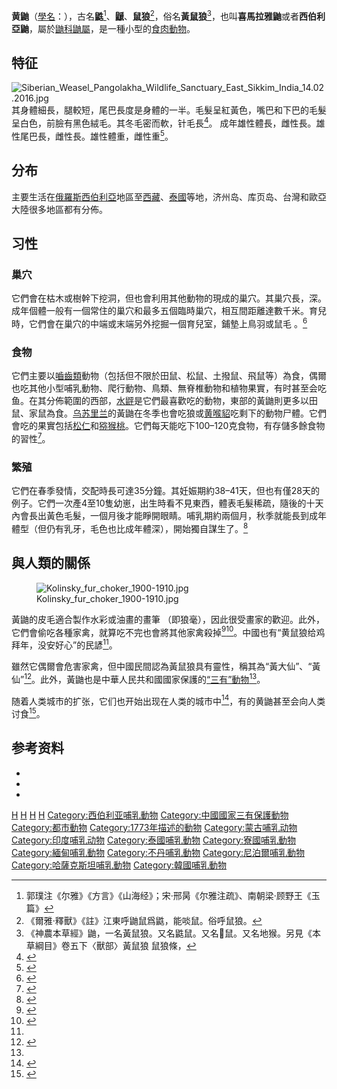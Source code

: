 {{not|黃鼠狼驅逐戰車}}
{{Speciesbox 
| taxon = Mustela sibirica| image = Siberian Weasel Pangolakha Wildlife Sanctuary East Sikkim India 14.05.2016.jpg
| status = LC
| status_system = iucn3.1
| status_ref = <ref name="iucn">{{IUCN2008|assessors=Duckworth,"" J.W. & Abramov, A. |year=2008|id=41659|title=Mustela sibirica|downloaded=2009-01-14}}</ref> 
| binomial_authority = [[Peter_Simon_Pallas|Pallas]], 1773
| range_map = Siberian Weasel area.png
| range_map_caption = 綠 — 原生種, 紅 — 引入種
| range_map_width = 300px
}}
'''黄鼬'''（[[學名|學名]]：{{lang|la|'''''Mustela sibirica'''''}}），古名'''鼪'''<ref>郭璞注《尔雅》《方言》《山海经》；宋·邢昺《尔雅注疏》、南朝梁·顾野王《玉篇》</ref>、'''鼶'''、'''鼠狼'''<ref>《爾雅·釋獸》《註》江東呼鼬鼠爲鼪，能啖鼠。俗呼鼠狼。</ref>，俗名'''黃鼠狼'''<ref>《神農本草經》鼬，一名黃鼠狼。又名鼪鼠。又名𪕸鼠。又名地猴。另見《本草綱目》卷五下〈獸部〉黃鼠狼 鼠狼條，</ref>，也叫'''喜馬拉雅鼬'''或者'''西伯利亞鼬'''，屬於[[鼬科|鼬科]][[鼬屬|鼬屬]]，是一種小型的[[食肉目|食肉動物]]。

==特征==
[[File:Siberian_Weasel_Pangolakha_Wildlife_Sanctuary_East_Sikkim_India_14.02.2016.jpg|thumb]]
其身體細長，腿較短，尾巴長度是身體的一半。毛髮呈紅黃色，嘴巴和下巴的毛髮呈白色，前臉有黑色絨毛。其冬毛密而軟，针毛長{{cvt|3|-|4|cm}}<ref name="s1052">{{Harvnb|Heptner|Sludskii|2002|pp=1052–1054}}</ref>。 成年雄性體長{{convert|28-39|cm|abbr=on}}，雌性長{{convert|25–30.5|cm|abbr=on}}。雄性尾巴長{{convert|15.5|-|21|cm|abbr=on}}，雌性長{{convert|13.3|-|16.4|cm|abbr=on}}。雄性體重{{convert|650|-|820|g|abbr=on}}，雌性重{{convert|360|-|430|g|abbr=on}}<ref>{{Harvnb|Heptner|Sludskii|2002|p=1057}}</ref>。

==分布==
主要生活在[[俄羅斯|俄羅斯]][[西伯利亞|西伯利亞]]地區至[[西藏|西藏]]、[[泰國|泰國]]等地，济州岛、库页岛、台灣和歐亞大陸很多地區都有分佈。

==习性==

===巢穴===
它們會在枯木或樹幹下挖洞，但也會利用其他動物的現成的巢穴。其巢穴長{{convert|0.6|-|4.2|m|abbr=on}}，深{{convert|0.2|-|1.3|m|abbr=on}}。成年個體一般有一個常住的巢穴和最多五個臨時巢穴，相互間距離達數千米。育兒時，它們會在巢穴的中端或末端另外挖掘一個育兒室，鋪墊上鳥羽或鼠毛 。<ref name="s1074">{{Harvnb|Heptner|Sludskii|2002|p=1074}}</ref>

===食物===
它們主要以[[嚙齒類|嚙齒類]]動物（包括但不限於田鼠、松鼠、土撥鼠、飛鼠等）為食，偶爾也吃其他小型哺乳動物、爬行動物、鳥類、無脊椎動物和植物果實，有时甚至会吃鱼。在其分佈範圍的西部，[[水䶄属|水䶄]]是它們最喜歡吃的動物，東部的黃鼬則更多以田鼠、家鼠為食。[[乌苏里兰|乌苏里兰]]的黃鼬在冬季也會吃狼或[[黄喉貂|黄喉貂]]吃剩下的動物尸體。它們會吃的果實包括[[松仁|松仁]]和[[猕猴桃|猕猴桃]]。它們每天能吃下100–120克食物，有存儲多餘食物的習性<ref name="s1071">{{Harvnb|Heptner|Sludskii|2002|pp=1071–1073}}</ref>。

===繁殖===
它們在春季發情，交配時長可達35分鐘。其妊娠期約38–41天，但也有僅28天的例子。它們一次產4至10隻幼崽，出生時看不見東西，體表毛髮稀疏，隨後的十天內會長出黃色毛髮，一個月後才能睜開眼睛。哺乳期約兩個月，秋季就能長到成年體型（但仍有乳牙，毛色也比成年體深），開始獨自謀生了。<ref name="s1076">{{Harvnb|Heptner|Sludskii|2002|p=1076}}</ref>

==與人類的關係==

[[File:Kolinsky_fur_choker_1900-1910.jpg|thumb]]

黃鼬的皮毛適合製作水彩或油畫的畫筆 （即狼毫），因此很受畫家的歡迎。此外，它們會偷吃各種家禽，就算吃不完也會將其他家禽殺掉<ref name="s1078">{{Harvnb|Heptner|Sludskii|2002|p=1078}}</ref><ref name="p364">{{Harvnb|Pocock|1941|p=364}}</ref>。中國也有“黄鼠狼给鸡拜年，没安好心”的民諺<ref name=揚州/>。

雖然它偶爾會危害家禽，但中國民間認為黃鼠狼具有靈性，稱其為“黃大仙”、“黃仙”<ref name=揚州>{{cite web|url=http://news.sina.com.cn/o/2017-08-15/doc-ifyixcaw4890990.shtml|title=扬州城区生态好了，黄鼠狼成常见动物|publisher=揚州時報|date=2017-08-15|author=詹叶青}}</ref>。此外，黃鼬也是中華人民共和國國家保護的[[国家保护的有益的或者有重要经济、科学研究价值的陆生野生动物名录|“三有”動物]]<ref name=揚州/>。

随着人类城市的扩张，它们也开始出现在人类的城市中<ref>{{cite web|url=http://www.xinhuanet.com/tech/2020-04/07/c_1125819932.htm|title=嗨，你們好！城市裏的動物鄰居|publisher=新华网转科技日报|date=2020-04-08|accessdate=2020-04-28|archive-date=2020-04-10|archive-url=https://web.archive.org/web/20200410222517/http://www.xinhuanet.com/tech/2020-04/07/c_1125819932.htm|dead-url=no}}</ref>，有的黄鼬甚至会向人类讨食<ref>{{cite web|url=http://www.northnews.cn/news/2020/0409/1838978.html|title=武汉解封首日黄鼠狼上街讨饭 网友：成精了|publisher=北晚新视觉|date=2020-04-09}}</ref>。

== 参考资料 ==

{{reflist}}

*{{Cite journal|last=Allen|first=G. M.|url=https://archive.org/details/mammalsofchinamo01alle|title=The mammals of China and Mongolia. Volume 1|publisher=American Museum of Natural History |year=1938|location=New York |ref=harv|postscript=<!--None-->}}
*{{Cite book|last1=Heptner|first1=V. G.|last2=Sludskii|first2=A. A.|url=https://archive.org/details/mammalsofsov212001gept|title=Mammals of the Soviet Union. Vol. II, Part 1b, Carnivores (Mustelidae)|publisher=Smithsonian Institution Libraries and National Science Foundation|year=2002|isbn=90-04-08876-8|ref=harv|location=Washington, D.C.}}
*{{Cite book |last=Pocock |first=R. I.|url=https://archive.org/details/PocockMammalia2|title=The Fauna of British India. Mammalia. – Volume 2|publisher=Taylor and Francis|year=1941|location=London|ref=harv}}
{{taxonbar}}

[[Category:_1773年描述的动物|H]]
[[Category:IUCN红色名录无危物种|H]]
[[Category:鼬屬|H]]
[[Category:中國哺乳動物|H]]
[[Category:西伯利亚哺乳動物|Category:西伯利亚哺乳動物]]
[[Category:中國國家三有保護動物|Category:中國國家三有保護動物]]
[[Category:都市動物|Category:都市動物]]
[[Category:1773年描述的動物|Category:1773年描述的動物]]
[[Category:蒙古哺乳动物|Category:蒙古哺乳动物]]
[[Category:印度哺乳动物|Category:印度哺乳动物]]
[[Category:泰國哺乳動物|Category:泰國哺乳動物]]
[[Category:寮國哺乳動物|Category:寮國哺乳動物]]
[[Category:緬甸哺乳動物|Category:緬甸哺乳動物]]
[[Category:不丹哺乳動物|Category:不丹哺乳動物]]
[[Category:尼泊爾哺乳動物|Category:尼泊爾哺乳動物]]
[[Category:哈薩克斯坦哺乳動物|Category:哈薩克斯坦哺乳動物]]
[[Category:韓國哺乳動物|Category:韓國哺乳動物]]